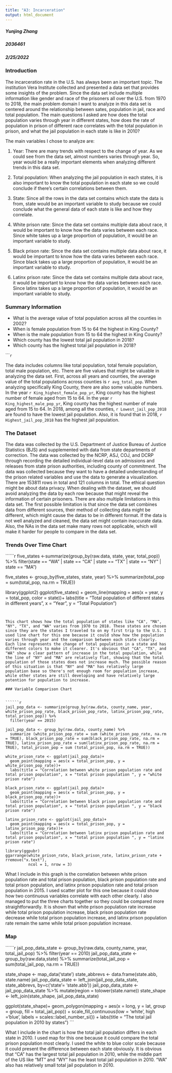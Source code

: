 ```yaml
---
title: "A3: Incarceration"
output: html_document
---
```

##### Yunjing Zhang
##### 2036461
##### 2/25/2022
### Introduction

The incarceration rate in the U.S. has always been an important topic. The institution Vera Institute collected and presented a data set that provides some insights of the problem. Since the data set include multiple information like gender and race of the prisoners all over the U.S. from 1970 to 2018, the main problem domain I want to analyze in this data set is centered around the relationship between sates, population in jail, race and total population. The main questions I asked are how does the total population varies through year in different states, how does the rate of population in prison of different race correlates with the total population in prison, and what the jail population in each state is like in 2010?

The main variables I chose to analyze are:

1) Year: There are many trends with respect to the change of year. As we could see from the data set, almost numbers varies through year. So, year would be a really important elements when analyzing different trends in this data set.

2) Total population: When analyzing the jail population in each states, it is also important to know the total population in each state so we could conclude if there's certain correlations between them.

3) State: Since all the rows in the data set contains which state the data is from, state would be an important variable to study because we could conclude what the general data of each state is like and how they correlate.

4) White prison rate: Since the data set contains multiple data about race, it would be important to know how the data varies between each race. Since white takes up a large proportion of population, it would be an important variable to study.

5) Black prison rate: Since the data set contains multiple data about race, it would be important to know how the data varies between each race. Since black takes up a large proportion of population, it would be an important variable to study.

6) Latinx prison rate: Since the data set contains multiple data about race, it would be important to know how the data varies between each race. Since latinx takes up a large proportion of population, it would be an important variable to study.


### Summary Information

- What is the average value of total population across all the counties in 2002?
- When is female population from 15 to 64 the highest in King County?
- When is the male population from 15 to 64 the highest in King County?
- Which county has the lowest total jail population in 2018?
- Which county has the highest total jail population in 2018?

``````r
```

The data includes columns like total population, total female population, total male population, etc. There are five values that might be valuable in analyzing the data set. First, across all years and counties, the average value of the total populations across counties is  `r avg_total_pop`. When analyzing specifically King County, there are also some valuable numbers. In the year `r King_highest_female_pop_yr`, King county has the highest number of female aged from 15 to 64. In the year `r King_highest_male_pop_yr`, King county has the highest number of male aged from 15 to 64. In 2018, among all the counties, `r Lowest_jail_pop_2018` are found to have the lowest jail population. Also, it is found that in 2018, `r Highest_jail_pop_2018` has the highest jail population.


### The Dataset

The data was collected by the U.S. Department of Justice Bureau of Justice Statistics (BJS) and supplemented with data from state departments of correction. The data was collected by the NCRP, ASJ, COJ, and DCRP through recording the detailed individual-level data on admissions and releases from state prison authorities, including county of commitment. The data was collected because they want to have a detailed understanding of the prison related variables and use the data to generate a visualization. There are 153811 rows in total and 121 columns in total. The ethical question might be about data privacy. When dealing with the dataset, we should avoid analyzing the data by each row because that might reveal the information of certain prisoners. There are also multiple limitations in this data set. The first possible limitation is that since the data set combines data from different sources, their method of collecting data might be different, which might cause the datas to be in different format. If the data is not well analyzed and cleaned, the data set might contain inaccurate data. Also, the NAs in the data set make many rows not applicable, which will make it harder for people to compare in the data set.

### Trends Over Time Chart


``````r
five_states <-summarize(group_by(raw.data, state, year, total_pop)) %>% 
  filter(state == "WA" | state == "CA" | state == "TX" | state == "NY" | state == "MA")

five_states <- group_by(five_states, state, year) %>% 
  summarize(total_pop = sum(total_pop, na.rm = TRUE))

library(ggplot2)
ggplot(five_states) +
  geom_line(mapping = aes(x = year, y = total_pop, color = state))+
  labs(title = "Total population of different states in different years", x = "Year", y = "Total Population")
```


This chart shows how the total population of states like "CA", "MA", "NY", "TX", and "WA" varies from 1970 to 2018. These states are chosen since they are the states I traveled to on my first trip to the U.S. I used line chart for this one because it could show how the population varies through year and the comparison between each state clearly. Each line represents the change of total population in a state and has different colors to make it clearer. It's obvious that "CA", "TX", and "WA" show a clear pattern of increase in the total population, while the line of "NY" and "MA" are relatively flat, showing that the total population of those states does not increase much. The possible reason of this situation is that "NY" and "MA" has relatively large population base so there's not enough room for population increase, while other states are still developing and have relatively large potention for population to increase.

### Variable Comparison Chart


``````r
jail_pop_data <- summarize(group_by(raw.data, county_name, year, white_prison_pop_rate, black_prison_pop_rate, latinx_prison_pop_rate, total_prison_pop)) %>% 
  filter(year == 2015)

jail_pop_data <- group_by(raw.data, county_name) %>% 
  summarize (white_prison_pop_rate = sum (white_prison_pop_rate, na.rm = TRUE), black_prison_pop_rate = sum(black_prison_pop_rate, na.rm = TRUE), latinx_prison_pop_rate = sum(latinx_prison_pop_rate, na.rm = TRUE), total_prison_pop = sum (total_prison_pop, na.rm = TRUE))

white_prison_rate <- ggplot(jail_pop_data)+
  geom_point(mapping = aes(x = total_prison_pop, y = white_prison_pop_rate))+
  labs(title = "Correlation between white prison population rate and total prison population", x = "total prison population ", y = "white prison rate")

black_prison_rate <- ggplot(jail_pop_data)+
  geom_point(mapping = aes(x = total_prison_pop, y = black_prison_pop_rate))+
  labs(title = "Correlation between black prison population rate and total prison population", x = "total prison population ", y = "black prison rate")

latinx_prison_rate <- ggplot(jail_pop_data)+
  geom_point(mapping = aes(x = total_prison_pop, y = latinx_prison_pop_rate))+
  labs(title = "Correlation between latinx prison population rate and total prison population", x = "total prison population ", y = "latinx prison rate")

library(ggpubr)
ggarrange(white_prison_rate, black_prison_rate, latinx_prison_rate + rremove("x.text"), 
          ncol = 1, nrow = 3)
```


What I include in this graph is the correlation between white prison population rate and total prison population, black prison population rate and total prison population, and latinx prison population rate and total prison population in 2015. I used scatter plot for this one because it could show how two continuous variables correlate with each other clearly. I also managed to put the three charts together so they could be compared more straightforwardly. It is shown that white prison population rate increase while total prison population increase, black prison population rate decrease while total prison population increase, and latinx prison population rate remain the same while total prison population increase. 

### Map


``````r
jail_pop_data_state <- group_by(raw.data, county_name, year, total_jail_pop) %>% 
  filter(year == 2010)
jail_pop_data_state <- group_by(raw.data,state) %>% 
  summarize(total_jail_pop = sum(total_jail_pop, na.rm = TRUE))

state_shape <- map_data('state')
state_abbrevs <- data.frame(state.abb, state.name)
jail_pop_data_state <- left_join(jail_pop_data_state, state_abbrevs, by=c('state'= 'state.abb'))
jail_pop_data_state <- jail_pop_data_state %>%  mutate(region = tolower(state.name))
state_shape <- left_join(state_shape, jail_pop_data_state)

ggplot(state_shape)+
  geom_polygon(mapping = aes(x = long, y = lat, group = group, fill = total_jail_pop)) +
  scale_fill_continuous(low = 'white', high ='blue', labels = scales::label_number_si()) +
  labs(title = "The total jail population in 2010 by states")
```


What I include in the chart is how the total jail population differs in each state in 2010. I used map for this one because it could compare the total prison population most clearly. I used the white to blue color scale because it could present the difference between each state obviously. It is obvious that "CA" has the largest total jail population in 2010, while the middle part of the US like "MT" and "WY" has the least total jail population in 2010. "WA" also has relatively small total jail population in 2010.